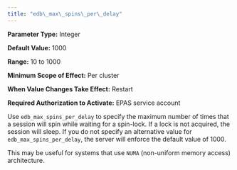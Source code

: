 ```yaml
---
title: "edb\_max\_spins\_per\_delay"
---
```


<div id="edb_max_spins_per_delay" class="registered_link"></div>

**Parameter Type:** Integer

**Default Value:** 1000

**Range:** 10 to 1000

**Minimum Scope of Effect:** Per cluster

**When Value Changes Take Effect:** Restart

**Required Authorization to Activate:** EPAS service account

Use `edb_max_spins_per_delay` to specify the maximum number of times that a session will spin while waiting for a spin-lock. If a lock is not acquired, the session will sleep. If you do not specify an alternative value for `edb_max_spins_per_delay`, the server will enforce the default value of 1000.

This may be useful for systems that use `NUMA` (non-uniform memory access) architecture.
